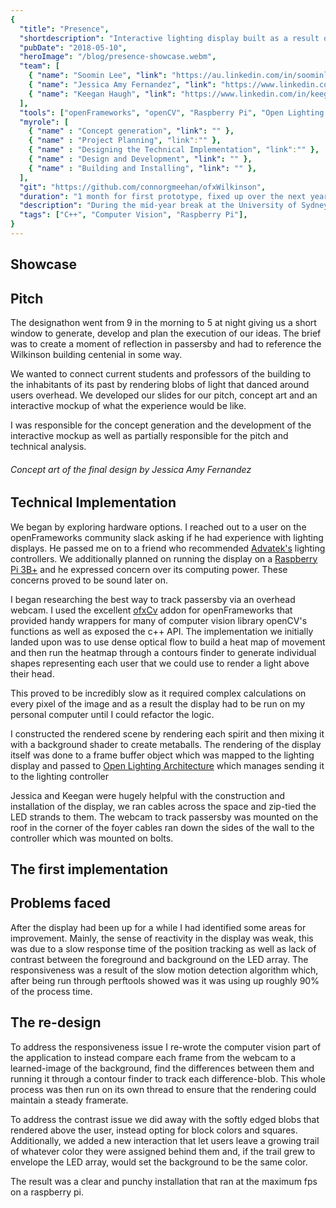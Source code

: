 ```yaml
---
{
  "title": "Presence",
  "shortdescription": "Interactive lighting display built as a result of winning a designathon at the University of Sydney.",
  "pubDate": "2018-05-10",
  "heroImage": "/blog/presence-showcase.webm",
  "team": [
    { "name": "Soomin Lee", "link": "https://au.linkedin.com/in/soominleedesign", },
    { "name": "Jessica Amy Fernandez", "link": "https://www.linkedin.com/in/jessica-amy-fernandez", },
    { "name": "Keegan Haugh", "link": "https://www.linkedin.com/in/keeganhaugh", }
  ],
  "tools": ["openFrameworks", "openCV", "Raspberry Pi", "Open Lighting Architecture", "DMX512", "e1.31", "glsl/shader programming", "openGL"],
  "myrole": [
    { "name" : "Concept generation", "link": "" },
    { "name" : "Project Planning", "link":"" },
    { "name" : "Designing the Technical Implementation", "link":"" },
    { "name" : "Design and Development", "link": "" },
    { "name" : "Building and Installing", "link": "" },
  ],
  "git": "https://github.com/connorgmeehan/ofxWilkinson",
  "duration": "1 month for first prototype, fixed up over the next year",
  "description": "During the mid-year break at the University of Sydney a designathon was held by the SUEDE society to build a new light sculpture for the Wilkinson building's centenial.  Here we pitched a concept to track passersby movements across the foyer of the building and render blobs of light above their head in an LED array, representing the passed student and professor designers who have used this building over the last 100 years.",
  "tags": ["C++", "Computer Vision", "Raspberry Pi"],
}
---
```



## Showcase

<div class="flex justify-center">
    <EmbeddedTweet id="1187141240254390272" />
</div>

## Pitch

The designathon went from 9 in the morning to 5 at night giving us a short window to generate, develop and plan the execution of our ideas.  The brief was to create a moment of reflection in passersby and had to reference the Wilkinson building centenial in some way.  

We wanted to connect current students and professors of the building to the inhabitants of its past by rendering blobs of light that danced around users overhead.  We developed our slides for our pitch, concept art and an interactive mockup of what the experience would be like.

I was responsible for the concept generation and the development of the interactive mockup as well as partially responsible for the pitch and technical analysis.


<GalleryImage image={ConceptDesignImg} alt='Concept art of what the final design would look like in the space' />

###### Concept art of the final design by Jessica Amy Fernandez

## Technical Implementation

We began by exploring hardware options.  I reached out to a user on the openFrameworks community slack asking if he had experience with lighting displays.  He passed me on to a friend who recommended [Advatek's](https://www.advateklights.com/) lighting controllers.  We additionally planned on running the display on a [Raspberry Pi 3B+](https://www.raspberrypi.org/) and he expressed concern over its computing power.  These concerns proved to be sound later on.

<div class="flex justify-center">
    <EmbeddedTweet id="1016487785706840064" />
</div>

I began researching the best way to track passersby via an overhead webcam.  I used the excellent [ofxCv](https://github.com/kylemcdonald/ofxCv) addon for openFrameworks that provided handy wrappers for many of computer vision library openCV's functions as well as exposed the c++ API.  The implementation we initially landed upon was to use dense optical flow to build a heat map of movement and then run the heatmap through a contours finder to generate individual shapes representing each user that we could use to render a light above their head.

<div class="flex justify-center">
    <EmbeddedTweet id="1022283702146031616" />
</div>

This proved to be incredibly slow as it required complex calculations on every pixel of the image and as a result the display had to be run on my personal computer until I could refactor the logic.

I constructed the rendered scene by rendering each spirit and then mixing it with a background shader to create metaballs.  The rendering of the display itself was done to a frame buffer object which was mapped to the lighting display and passed to [Open Lighting Architecture](https://www.openlighting.org/ola/) which manages sending it to the lighting controller

Jessica and Keegan were hugely helpful with the construction and installation of the display, we ran cables across the space and zip-tied the LED strands to them.  The webcam to track passersby was mounted on the roof in the corner of the foyer cables ran down the sides of the wall to the controller which was mounted on bolts. 

## The first implementation

<div class="flex gap-4">
    <EmbeddedTweet id='1022434970084638721' position="left" />
    <EmbeddedTweet id='1023020453160341504' position="left" />
</div>

## Problems faced

After the display had been up for a while I had identified some areas for improvement.  Mainly, the sense of reactivity in the display was weak, this was due to a slow response time of the position tracking as well as lack of contrast between the foreground and background on the LED array.  The responsiveness was a result of the slow motion detection algorithm which, after being run through perftools showed was it was using up roughly 90% of the process time.


## The re-design

To address the responsiveness issue I re-wrote the computer vision part of the application to instead compare each frame from the webcam to a learned-image of the background, find the differences between them and running it through a contour finder to track each difference-blob.  This whole process was then run on its own thread to ensure that the rendering could maintain a steady framerate.

To address the contrast issue we did away with the softly edged blobs that rendered above the user, instead opting for block colors and squares.  Additionally, we added a new interaction that let users leave a growing trail of whatever color they were assigned behind them and, if the trail grew to envelope the LED array, would set the background to be the same color.

The result was a clear and punchy installation that ran at the maximum fps on a raspberry pi.
